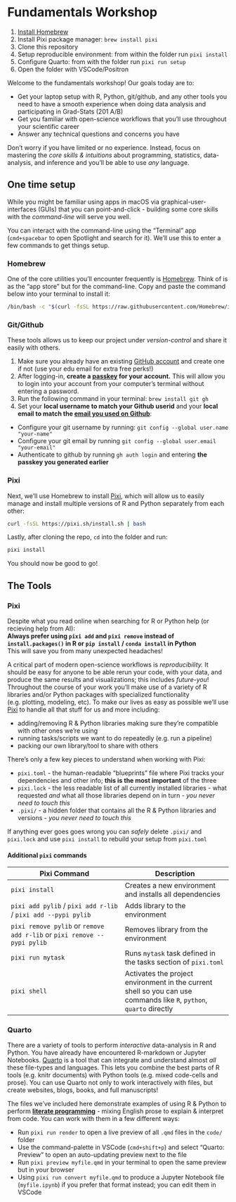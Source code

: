 # Fundamentals Workshop

::: {.callout-tip title="Quickstart" collapse="true"}
1. [Install Homebrew](https://brew.sh/)
2. Install Pixi package manager: `brew install pixi` 
3. Clone this repository
3. Setup reproducible environment: from within the folder run `pixi install`
4. Configure Quarto: from with the folder run `pixi run setup`
5. Open the folder with VSCode/Positron
:::

Welcome to the fundamentals workshop! Our goals today are to:

- Get your laptop setup with R, Python, git/github, and any other tools you need to have a smooth experience when doing data analysis and participating in Grad-Stats (201 A/B)
- Get you familiar with open-science workflows that you'll use throughout your scientific career
- Answer any technical questions and concerns you have

Don't worry if you have limited or no experience. Instead, focus on mastering the *core skills & intuitions* about programming, statistics, data-analysis, and inference and you'll be able to use *any* language.

## One time setup

While you might be familiar using apps in macOS via graphical-user-interfaces (GUIs) that you can point-and-click - building some core skills with the *command-line* will serve you well. 

You can interact with the command-line using the "Terminal" app (`cmd+spacebar` to open Spotlight and search for it). We'll use this to enter a few commands to get things setup. 

### Homebrew

One of the core utilities you'll encounter frequently is [Homebrew](https://brew.sh). Think of is as the "app store" but for the command-line. Copy and paste the command below into your terminal to install it:

```bash
/bin/bash -c "$(curl -fsSL https://raw.githubusercontent.com/Homebrew/install/HEAD/install.sh)"
```

### Git/Github

These tools allows us to keep our project under *version-control* and share it easily with others.  

1. Make sure you already have an existing [GitHub account](https://github.com/) and create one if not (use your edu email for extra free perks!)  
2. After logging-in, **create a [passkey](https://docs.github.com/en/authentication/authenticating-with-a-passkey/managing-your-passkeys#adding-a-passkey-to-your-account) for your account.** This will allow you to login into your account from your computer's terminal without entering a password.
3. Run the following command in your terminal: `brew install git gh`
4. Set your **local username to match your Github userid** and your **local email to match the [email you used on Github](https://docs.github.com/en/account-and-profile/setting-up-and-managing-your-personal-account-on-github/managing-email-preferences/setting-your-commit-email-address?platform=mac#setting-your-commit-email-address-on-github)**:

- Configure your git username by running: `git config --global user.name "your-name"`  
- Configure your git email by running `git config --global user.email "your-email"`  
- Authenticate to github by running `gh auth login` and entering **the passkey you generated earlier**  

### Pixi

Next, we'll use Homebrew to install [Pixi](#pixi), which will allow us to easily manage and install multiple versions of R and Python separately from each other:

```bash
curl -fsSL https://pixi.sh/install.sh | bash
```

Lastly, after cloning the repo, `cd` into the folder and run:

```bash
pixi install
```

You should now be good to go!

## The Tools

### Pixi

::: {.callout-important title="Important" collapse="false"}
Despite what you read online when searching for R or Python help (or recieving help from AI):  
**Always prefer using `pixi add` and `pixi remove` instead of `install.packages()` in R or `pip install` / `conda install` in Python**  
This will save you from many unexpected headaches!
:::

A critical part of modern open-science workflows is *reproducibility.* It should be easy for anyone to be able rerun your code, with your data, and produce the same results and visualizations; this includes *future-you*! Throughout the course of your work you'll make use of a variety of R libraries and/or Python packages with specialized functionality (e.g. plotting, modeling, etc). To make our lives as easy as possible we'll use [Pixi](https://prefix.dev/blog/pixi_for_scientists) to handle all that stuff for us and more including:

- adding/removing R & Python libraries making sure they're compatible with other ones we're using
- running tasks/scripts we want to do repeatedly (e.g. run a pipeline)
- packing our own library/tool to share with others

There's only a few key pieces to understand when working with Pixi:

- `pixi.toml` - the human-readable "blueprints" file where Pixi tracks your dependencies and other info; **this is the most important** of the three
- `pixi.lock` - the less readable list of all currently installed libraries - what requested *and* what all those libraries depend on in turn - *you never need to touch this*
- `.pixi/` - a hidden folder that contains all the R & Python libraries and versions - *you never need to touch this*

If anything ever goes goes wrong you can *safely* delete `.pixi/` and `pixi.lock` and use `pixi install` to rebuild your setup from `pixi.toml`


#### Additional `pixi` commands

| Pixi Command | Description |
|--------------|-------------|
| `pixi install` | Creates a new environment and installs all dependencies |
| `pixi add pylib` / `pixi add r-lib` / `pixi add --pypi pylib` | Adds library to the environment |
| `pixi remove pylib` or `remove add r-lib` or `pixi remove --pypi pylib` | Removes library from the environment |
| `pixi run mytask` | Runs `mytask` task defined in the tasks section of `pixi.toml` |
| `pixi shell` | Activates the project environment in the current shell so you can use commands like `R`, `python`, `quarto` directly |

### Quarto

There are a variety of tools to perform *interactive* data-analysis in R and Python. You have already have encountered R-markdown or Jupyter Notebooks. [Quarto](https://quarto.org/docs/guide/) is a tool that can integrate and understand almost *all* these file-types and languages. This lets you combine the best parts of R tools (e.g. knitr documents) with Python tools (e.g. mixed code-cells and prose). You can use Quarto not only to work interactively with files, but create websites, blogs, books, and full manuscripts!

The files we've included here demonstrate examples of using R & Python to perform [**literate programming**](https://en.wikipedia.org/wiki/Literate_programming) - mixing English prose to explain & interpret from code. You can work with them in a few different ways:

- Run `pixi run render` to open a live preview of all `.qmd` files in the `code/` folder
- Use the command-palette in VSCode (`cmd+shift+p`) and select "Quarto: Preview" to open an auto-updating preview next to the file 
- Run `pixi preview myfile.qmd` in your terminal to open the same preview but in your browser
- Using `pixi run convert myfile.qmd` to produce a Jupyter Notebook file (`myfile.ipynb`) if you prefer that format instead; you can edit them in VSCode
